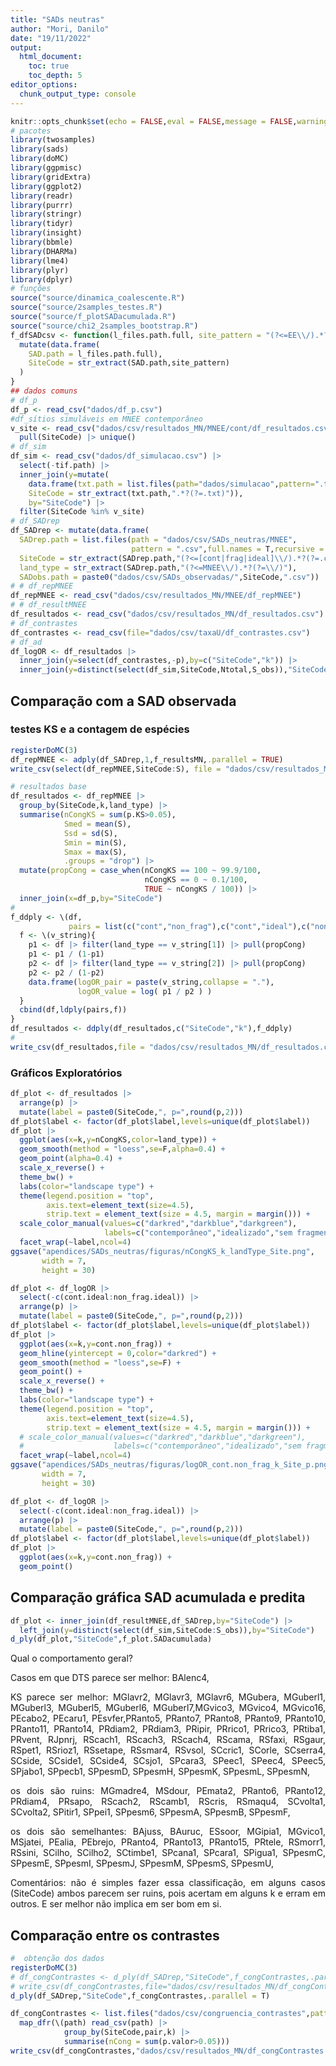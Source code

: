 ```yaml
---
title: "SADs neutras"
author: "Mori, Danilo"
date: "19/11/2022"
output: 
  html_document:
    toc: true
    toc_depth: 5
editor_options: 
  chunk_output_type: console
---
```


<style>
body {
text-align: justify}
</style>

```r
knitr::opts_chunk$set(echo = FALSE,eval = FALSE,message = FALSE,warning = FALSE)
# pacotes
library(twosamples)
library(sads)
library(doMC)
library(ggpmisc)
library(gridExtra)
library(ggplot2)
library(readr)
library(purrr)
library(stringr)
library(tidyr)
library(insight)
library(bbmle)
library(DHARMa)
library(lme4)
library(plyr)
library(dplyr)
# funções
source("source/dinamica_coalescente.R")
source("source/2samples_testes.R")
source("source/f_plotSADacumulada.R")
source("source/chi2_2samples_bootstrap.R")
f_dfSADcsv <- function(l_files.path.full, site_pattern = "(?<=EE\\/).*?(?=.csv)"){
  mutate(data.frame(
    SAD.path = l_files.path.full),
    SiteCode = str_extract(SAD.path,site_pattern)
  )
}
## dados comuns
# df_p
df_p <- read_csv("dados/df_p.csv")
#df_sítios simuláveis em MNEE contemporâneo
v_site <- read_csv("dados/csv/resultados_MN/MNEE/cont/df_resultados.csv") |> 
  pull(SiteCode) |> unique()
# df_sim
df_sim <- read_csv("dados/df_simulacao.csv") |> 
  select(-tif.path) |> 
  inner_join(y=mutate(
    data.frame(txt.path = list.files(path="dados/simulacao",pattern=".txt")),
    SiteCode = str_extract(txt.path,".*?(?=.txt)")),
    by="SiteCode") |> 
  filter(SiteCode %in% v_site)
# df_SADrep
df_SADrep <- mutate(data.frame(
  SADrep.path = list.files(path = "dados/csv/SADs_neutras/MNEE",
                           pattern = ".csv",full.names = T,recursive = T)),
  SiteCode = str_extract(SADrep.path,"(?<=[cont|frag|ideal]\\/).*?(?=.csv)"),
  land_type = str_extract(SADrep.path,"(?<=MNEE\\/).*?(?=\\/)"),
  SADobs.path = paste0("dados/csv/SADs_observadas/",SiteCode,".csv"))
# # df_repMNEE
df_repMNEE <- read_csv("dados/csv/resultados_MN/MNEE/df_repMNEE")
# # df_resultMNEE
df_resultados <- read_csv("dados/csv/resultados_MN/df_resultados.csv")
# df_contrastes
df_contrastes <- read_csv(file="dados/csv/taxaU/df_contrastes.csv")
# df_ad
df_logOR <- df_resultados |> 
  inner_join(y=select(df_contrastes,-p),by=c("SiteCode","k")) |> 
  inner_join(y=distinct(select(df_sim,SiteCode,Ntotal,S_obs)),"SiteCode")
```

## Comparação com a SAD observada

### testes KS e a contagem de espécies

```r
registerDoMC(3)
df_repMNEE <- adply(df_SADrep,1,f_resultsMN,.parallel = TRUE)
write_csv(select(df_repMNEE,SiteCode:S), file = "dados/csv/resultados_MN/MNEE/df_repMNEE")
```

```r
# resultados base
df_resultados <- df_repMNEE |> 
  group_by(SiteCode,k,land_type) |> 
  summarise(nCongKS = sum(p.KS>0.05),
            Smed = mean(S),
            Ssd = sd(S),
            Smin = min(S),
            Smax = max(S),
            .groups = "drop") |> 
  mutate(propCong = case_when(nCongKS == 100 ~ 99.9/100,
                              nCongKS == 0 ~ 0.1/100,
                              TRUE ~ nCongKS / 100)) |> 
  inner_join(x=df_p,by="SiteCode")
#
f_ddply <- \(df,
             pairs = list(c("cont","non_frag"),c("cont","ideal"),c("non_frag","ideal"))){
  f <- \(v_string){
    p1 <- df |> filter(land_type == v_string[1]) |> pull(propCong)
    p1 <- p1 / (1-p1)
    p2 <- df |> filter(land_type == v_string[2]) |> pull(propCong)
    p2 <- p2 / (1-p2)
    data.frame(logOR_pair = paste(v_string,collapse = "."),
               logOR_value = log( p1 / p2 ) )
  }
  cbind(df,ldply(pairs,f))
}
df_resultados <- ddply(df_resultados,c("SiteCode","k"),f_ddply)
#
write_csv(df_resultados,file = "dados/csv/resultados_MN/df_resultados.csv")
```

### Gráficos Exploratórios

```r
df_plot <- df_resultados |> 
  arrange(p) |> 
  mutate(label = paste0(SiteCode,", p=",round(p,2)))
df_plot$label <- factor(df_plot$label,levels=unique(df_plot$label))
df_plot |> 
  ggplot(aes(x=k,y=nCongKS,color=land_type)) +
  geom_smooth(method = "loess",se=F,alpha=0.4) +
  geom_point(alpha=0.4) +
  scale_x_reverse() +
  theme_bw() +
  labs(color="landscape type") +
  theme(legend.position = "top",
        axis.text=element_text(size=4.5),
        strip.text = element_text(size = 4.5, margin = margin())) +
  scale_color_manual(values=c("darkred","darkblue","darkgreen"),
                     labels=c("contemporâneo","idealizado","sem fragmentação")) +
  facet_wrap(~label,ncol=4)
ggsave("apendices/SADs_neutras/figuras/nCongKS_k_landType_Site.png",
       width = 7,
       height = 30)
```

```r
df_plot <- df_logOR |> 
  select(-c(cont.ideal:non_frag.ideal)) |>
  arrange(p) |> 
  mutate(label = paste0(SiteCode,", p=",round(p,2)))
df_plot$label <- factor(df_plot$label,levels=unique(df_plot$label))
df_plot |> 
  ggplot(aes(x=k,y=cont.non_frag)) +
  geom_hline(yintercept = 0,color="darkred") +
  geom_smooth(method = "loess",se=F) +
  geom_point() +
  scale_x_reverse() +
  theme_bw() +
  labs(color="landscape type") +
  theme(legend.position = "top",
        axis.text=element_text(size=4.5),
        strip.text = element_text(size = 4.5, margin = margin())) +
  # scale_color_manual(values=c("darkred","darkblue","darkgreen"),
  #                    labels=c("contemporâneo","idealizado","sem fragmentação")) +
  facet_wrap(~label,ncol=4)
ggsave("apendices/SADs_neutras/figuras/logOR_cont.non_frag_k_Site_p.png",
       width = 7,
       height = 30)
```


```r
df_plot <- df_logOR |> 
  select(-c(cont.ideal:non_frag.ideal)) |>
  arrange(p) |> 
  mutate(label = paste0(SiteCode,", p=",round(p,2)))
df_plot$label <- factor(df_plot$label,levels=unique(df_plot$label))
df_plot |> 
  ggplot(aes(x=k,y=cont.non_frag)) +
  geom_point()
```


## Comparação gráfica SAD acumulada e predita

```r
df_plot <- inner_join(df_resultMNEE,df_SADrep,by="SiteCode") |> 
  left_join(y=distinct(select(df_sim,SiteCode:S_obs)),by="SiteCode")
d_ply(df_plot,"SiteCode",f_plot.SADacumulada)
```

Qual o comportamento geral?

Casos em que 
DTS parece ser melhor: BAlenc4,

KS parece ser melhor: MGlavr2, MGlavr3, MGlavr6, MGubera, MGuberl1, MGuberl3, MGuberl5, MGuberl6, MGuberl7,MGvico3, MGvico4, MGvico16, PEcabo2, PEcaru1, PEsvfer,PRanto5, PRanto7, PRanto8, PRanto9, PRanto10, PRanto11, PRanto14, PRdiam2, PRdiam3, PRipir, PRrico1, PRrico3, PRtiba1, PRvent, RJpnrj, RScach1, RScach3, RScach4, RScama, RSfaxi, RSgaur, RSpet1, RSrioz1, RSsetape, RSsmar4, RSvsol, SCcric1, SCorle, SCserra4, SCside, SCside1, SCside4, SCsjo1, SPcara3, SPeec1, SPeec4, SPeec5, SPjabo1, SPpecb1, SPpesmD, SPpesmH, SPpesmK, SPpesmL, SPpesmN,      

os dois são ruins: MGmadre4, MSdour, PEmata2, PRanto6, PRanto12, PRdiam4, PRsapo, RScach2, RScamb1, RScris, RSmaqu4, SCvolta1, SCvolta2, SPitir1, SPpei1, SPpesm6, SPpesmA, SPpesmB, SPpesmF, 

os dois são semelhantes: BAjuss, BAuruc, ESsoor, MGipia1, MGvico1, MSjatei, PEalia, PEbrejo, PRanto4, PRanto13, PRanto15, PRtele, RSmorr1, RSsini, SCilho, SCilho2, SCtimbe1, SPcana1, SPcara1, SPigua1, SPpesmC, SPpesmE, SPpesmI, SPpesmJ, SPpesmM, SPpesmS, SPpesmU, 

Comentários:
não é simples fazer essa classificação, em alguns casos (SiteCode) ambos parecem ser ruins, pois acertam em alguns k e erram em outros. E ser melhor não implica em ser bom em si.  


## Comparação entre os contrastes

```r
#  obtenção dos dados
registerDoMC(3)
# df_congContrastes <- d_ply(df_SADrep,"SiteCode",f_congContrastes,.parallel = T)
# write_csv(df_congContrastes,file="dados/csv/resultados_MN/df_congContrastesREP.csv")
d_ply(df_SADrep,"SiteCode",f_congContrastes,.parallel = T)
```

```r
df_congContrastes <- list.files("dados/csv/congruencia_contrastes",pattern = ".csv",full.names = T) |> 
  map_dfr(\(path) read_csv(path) |> 
            group_by(SiteCode,pair,k) |> 
            summarise(nCong = sum(p.valor>0.05)))
write_csv(df_congContrastes,"dados/csv/resultados_MN/df_congContrastes.csv")
```

